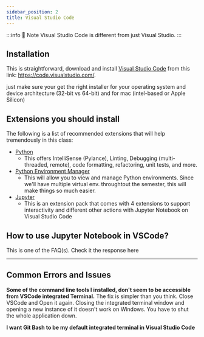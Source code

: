 ```yaml
---
sidebar_position: 2
title: Visual Studio Code
---
```


:::info 🦉 Note 
Visual Studio Code is different from just Visual Studio. 
:::


## Installation
This is straightforward, download and install [Visual Studio Code](https://code.visualstudio.com/) from this link: https://code.visualstudio.com/. 

just make sure your get the right installer for your operating system and device architecture (32-bit vs 64-bit) and for mac (intel-based or Apple Silicon)

## Extensions you should install
The following is a list of recommended extensions that will help tremendously in this class:

- [Python](https://marketplace.visualstudio.com/items?itemName=ms-python.python)
  - This offers IntelliSense (Pylance), Linting, Debugging (multi-threaded, remote), code formatting, refactoring, unit tests, and more.
- [Python Environment Manager](https://marketplace.visualstudio.com/items?itemName=donjayamanne.python-environment-manager)
  - This will allow you to view and manage Python environments. Since we'll have multiple virtual env. throughtout the semester, this will make things so much easier.
- [Jupyter](https://marketplace.visualstudio.com/items?itemName=ms-toolsai.jupyter)
  - This is an extension pack that comes with 4 extensions to support interactivity and different other actions with Jupyter Notebook on Visual Studio Code

## How to use Jupyter Notebook in VSCode?
This is one of the FAQ(s). Check it the response here

<hr />

## Common Errors and Issues
**Some of the command line tools I installed, don't seem to be accessible from VSCode integrated Terminal.**
The fix is simpler than you think. Close VSCode and Open it again.
Closing the integrated terminal window and opening a new instance of it doesn't work on Windows. You have to shut the whole application down.

**I want Git Bash to be my default integrated terminal in Visual Studio Code**
